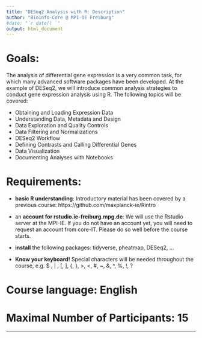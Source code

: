 ```yaml
---
title: "DESeq2 Analysis with R: Description"
author: "Bioinfo-Core @ MPI-IE Freiburg"
#date: "`r date() `"
output: html_document
---
```


# Goals: 
The analysis of differential gene expression is a very common task, for which many 
advanced software packages have been developed. 
At the example of DESeq2, we will introduce common analysis strategies to conduct gene expression analysis using R.
The following topics will be covered:

- Obtaining and Loading Expression Data
- Understanding Data, Metadata and Design
- Data Exploration and Quality Controls
- Data Filtering and Normalizations
- DESeq2 Workflow
- Defining Contrasts and Calling Differential Genes
- Data Visualization 
- Documenting Analyses with Notebooks


# Requirements:

* **basic R understanding**: Introductory material has been covered by a previous course: https://github.com/maxplanck-ie/Rintro

* an **account for rstudio.ie-freiburg.mpg.de**: We will use the Rstudio server at the MPI-IE. If you do not have an account yet, you will need to request an account from core-IT. Please do so well before the course starts.

* **install** the following packages: tidyverse, pheatmap, DESeq2, ...

* **Know your keyboard!** Special characters will be needed throughout the course, e.g. $ , | , [, ], {, }, >, <, #, ~, &, ^, %, !, ?


# Course language: English

# Maximal Number of Participants: 15


***



